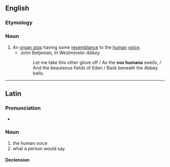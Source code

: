 ==English==

===Etymology===
{{bor|en|la|}}

===Noun===
{{wikipedia}}
{{en-noun}}

# An [[organ stop]] having some [[resemblance]] to the [[human]] [[voice]].
#* John Betjeman, ''In Westminster Abbey''
#*: Let me take this other glove off / As the '''vox humana''' swells, / And the beauteous fields of Eden / Bask beneath the Abbey bells.

----

==Latin==

===Pronunciation===
* {{la-IPA|'vōx hūmāna}}

===Noun===
{{la-noun|[[vōx]] [[hūmāna]]|vōcis hūmānae|f|third}}

# the human voice
# what a person would say

====Declension====
{{la-ndecl|vōx<3.F> hūmāna<1>|title=<3> noun with <1> adjective.}}